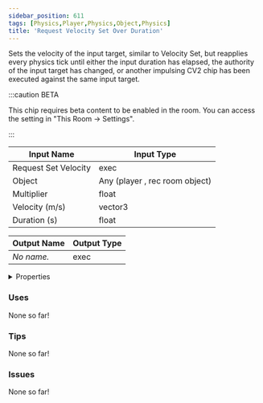 ```yaml
---
sidebar_position: 611
tags: [Physics,Player,Physics,Object,Physics]
title: 'Request Velocity Set Over Duration'
---
```


Sets the velocity of the input target, similar to Velocity Set, but reapplies every physics tick until either the input duration has elapsed, the authority of the input target has changed, or another impulsing CV2 chip has been executed against the same input target.

:::caution BETA

This chip requires beta content to be enabled in the room. You can access the setting in "This Room -> Settings".

:::


<EsbSvg />

| Input Name | Input Type |
|-----------|-----------|
| Request Set Velocity | exec |
| Object | Any (player , rec room object) |
| Multiplier | float |
| Velocity (m/s) | vector3 |
| Duration (s) | float |

| Output Name | Output Type |
|-----------|-----------|
| *No name.* | exec |


<details>
  <summary>Properties</summary>
  <div>
    <div>
    <table>
      <thead>
        <tr>
          <th>Is beta required?</th>
          <th>✅</th>
        </tr>
        <tr>
          <th>Is this chip a trolling risk?</th>
          <th>❌</th>
        </tr>
        <tr>
          <th>Is this chip a role assignment risk?</th>
          <th>❌</th>
        </tr>
        <tr>
          <th>Chip UUID</th>
          <th>73a26510-9160-4e68-93dc-da60aa68a514</th>
        </tr>
      </thead>
    </table>
    </div>
  </div>
</details>

### Uses

None so far!

### Tips

None so far!

### Issues

None so far!